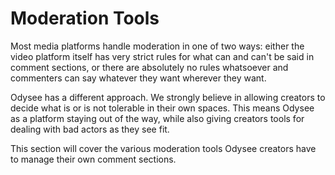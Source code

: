 # Moderation Tools

Most media platforms handle moderation in one of two ways: either the video platform itself has very strict rules for what can and can't be said in comment sections, or there are absolutely no rules whatsoever and commenters can say whatever they want wherever they want. 

Odysee has a different approach. We strongly believe in allowing creators to decide what is or is not tolerable in their own spaces. This means Odysee as a platform staying out of the way, while also giving creators tools for dealing with bad actors as they see fit.

This section will cover the various moderation tools Odysee creators have to manage their own comment sections.

<CategoryCards/>
